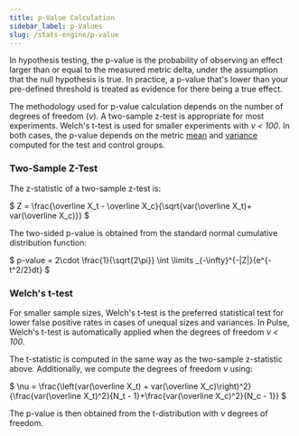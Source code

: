 ```yaml
---
title: p-Value Calculation
sidebar_label: p-Values
slug: /stats-engine/p-value
---
```


In hypothesis testing, the p-value is the probability of observing an effect larger than or equal to the measured metric delta, under the assumption that the null hypothesis is true.  In practice, a p-value that's lower than your pre-defined threshold is treated as evidence for there being a true effect.

The methodology used for p-value calculation depends on the number of degrees of freedom (*&nu;*).  A two-sample z-test is appropriate for most experiments.  Welch's t-test is used for smaller experiments with *&nu; < 100*.  In both cases, the p-value depends on the metric [mean](https://docs.statsig.com/stats-engine/metric-deltas) and [variance](https://docs.statsig.com/stats-engine/variance) computed for the test and control groups.

### Two-Sample Z-Test

The z-statistic of a two-sample z-test is:

$
Z = \frac{\overline X_t - \overline X_c}{\sqrt{var(\overline X_t)+ var(\overline X_c)}}
$

The two-sided p-value is obtained from the standard normal cumulative distribution function:

$
p-value = 2\cdot \frac{1}{\sqrt{2\pi}} \int \limits _{-\infty}^{-|Z|}{e^{-t^2/2}dt}
$

### Welch's t-test

For smaller sample sizes, Welch's t-test is the preferred statistical test for lower false positive rates in cases of unequal sizes and variances.  In Pulse, Welch's t-test is automatically applied when the degrees of freedom *&nu; < 100*.  

The t-statistic is computed in the same way as the two-sample z-statistic above.  Additionally, we compute the degrees of freedom *&nu;* using:

$
\nu = \frac{\left(var(\overline X_t) + var(\overline X_c)\right)^2}{\frac{var(\overline X_t)^2}{N_t - 1}+\frac{var(\overline X_c)^2}{N_c - 1}}
$

The p-value is then obtained from the t-distribution with *&nu;* degrees of freedom.




